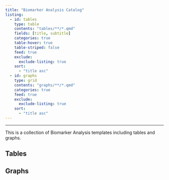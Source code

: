 ```yaml
---
title: "Biomarker Analysis Catalog"
listing:
  - id: tables
    type: table
    contents: "tables/**/*.qmd"
    fields: [title, subtitle]
    categories: true
    table-hover: true
    table-striped: false
    feed: true
    exclude:
      exclude-listing: true
    sort:
      - "title asc"
  - id: graphs
    type: grid
    contents: "graphs/**/*.qmd"
    categories: true
    feed: true
    exclude:
      exclude-listing: true
    sort:
      - "title asc"
---
```


---

This is a collection of Biomarker Analysis templates including tables and graphs.

## Tables

:::{#tables}
:::

## Graphs

:::{#graphs}
:::
